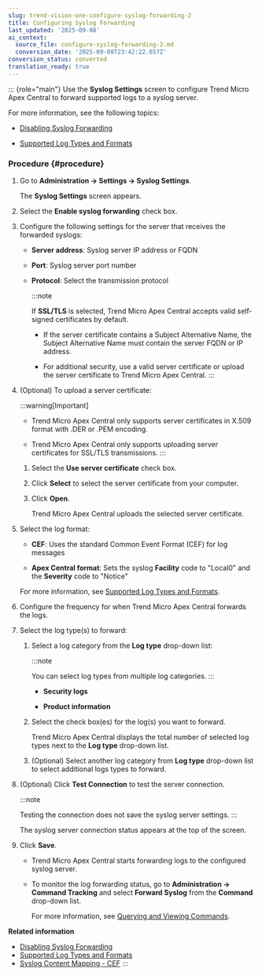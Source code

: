 ```yaml
---
slug: trend-vision-one-configure-syslog-forwarding-2
title: Configuring Syslog Forwarding
last_updated: '2025-09-08'
ai_context:
  source_file: configure-syslog-forwarding-2.md
  conversion_date: '2025-09-08T23:42:22.657Z'
conversion_status: converted
translation_ready: true
---
```


::: {role="main"}
Use the **Syslog Settings** screen to configure Trend Micro Apex Central to forward supported logs to a syslog server.

For more information, see the following topics:

- [Disabling Syslog Forwarding](disabling-syslog-forwarding.mdx)

- [Supported Log Types and Formats](supported-log-types-formats.mdx)

### Procedure {#procedure}

1.  Go to **Administration → Settings → Syslog Settings**.

    The **Syslog Settings** screen appears.

2.  Select the **Enable syslog forwarding** check box.

3.  Configure the following settings for the server that receives the forwarded syslogs:

    - **Server address**: Syslog server IP address or FQDN

    - **Port**: Syslog server port number

    - **Protocol**: Select the transmission protocol

      :::note

      If **SSL/TLS** is selected, Trend Micro Apex Central accepts valid self-signed certificates by default.

      - If the server certificate contains a Subject Alternative Name, the Subject Alternative Name must contain the server FQDN or IP address.

      - For additional security, use a valid server certificate or upload the server certificate to Trend Micro Apex Central.
      :::

4.  (Optional) To upload a server certificate:

    :::warning[Important]

    - Trend Micro Apex Central only supports server certificates in X.509 format with .DER or .PEM encoding.

    - Trend Micro Apex Central only supports uploading server certificates for SSL/TLS transmissions.
    :::

    1.  Select the **Use server certificate** check box.

    2.  Click **Select** to select the server certificate from your computer.

    3.  Click **Open**.

        Trend Micro Apex Central uploads the selected server certificate.

5.  Select the log format:

    - **CEF**: Uses the standard Common Event Format (CEF) for log messages

    - **Apex Central format**: Sets the syslog **Facility** code to "Local0" and the **Severity** code to "Notice"

    For more information, see [Supported Log Types and Formats](supported-log-types-formats.mdx).

6.  Configure the frequency for when Trend Micro Apex Central forwards the logs.

7.  Select the log type(s) to forward:

    1.  Select a log category from the **Log type** drop-down list:

        :::note

        You can select log types from multiple log categories.
        :::

        - **Security logs**

        - **Product information**

    2.  Select the check box(es) for the log(s) you want to forward.

        Trend Micro Apex Central displays the total number of selected log types next to the **Log type** drop-down list.

    3.  (Optional) Select another log category from **Log type** drop-down list to select additional logs types to forward.

8.  (Optional) Click **Test Connection** to test the server connection.

    :::note

    Testing the connection does not save the syslog server settings.
    :::

    The syslog server connection status appears at the top of the screen.

9.  Click **Save**.

    - Trend Micro Apex Central starts forwarding logs to the configured syslog server.

    - To monitor the log forwarding status, go to **Administration → Command Tracking** and select **Forward Syslog** from the **Command** drop-down list.

      For more information, see [Querying and Viewing Commands](querying-viewing-commands.mdx).

**Related information**

- [Disabling Syslog Forwarding](disabling-syslog-forwarding-2.mdx)
- [Supported Log Types and Formats](supported-log-types-formats-2.mdx)
- [Syslog Content Mapping - CEF](syslog-content-mapping-cef-central.mdx)
:::
